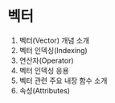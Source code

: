# 벡터 {#vectors}

1. 벡터(Vector) 개념 소개
2. 벡터 인덱싱(Indexing)
3. 연산자(Operator)
4. 벡터 인덱싱 응용
5. 벡터 관련 주요 내장 함수 소개
6. 속성(Attributes)